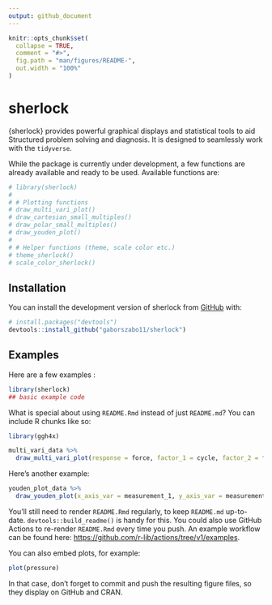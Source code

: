 ```yaml
---
output: github_document
---
```


<!-- README.md is generated from README.Rmd. Please edit that file -->

```r
knitr::opts_chunk$set(
  collapse = TRUE,
  comment = "#>",
  fig.path = "man/figures/README-",
  out.width = "100%"
)
```

# sherlock

<!-- badges: start -->
<!-- badges: end -->

{sherlock} provides powerful graphical displays and statistical tools to aid Structured problem solving and diagnosis. It is designed to seamlessly work with the `tidyverse`.

While the package is currently under development, a few functions are already available and ready to be used. Available functions are:
```r
# library(sherlock)
# 
# # Plotting functions
# draw_multi_vari_plot()
# draw_cartesian_small_multiples()
# draw_polar_small_multiples()
# draw_youden_plot()
# 
# # Helper functions (theme, scale color etc.)
# theme_sherlock()
# scale_color_sherlock()
```


## Installation

You can install the development version of sherlock from [GitHub](https://github.com/) with:

``` r
# install.packages("devtools")
devtools::install_github("gaborszabo11/sherlock")
```

## Examples

Here are a few examples :

```r
library(sherlock)
## basic example code
```

What is special about using `README.Rmd` instead of just `README.md`? You can include R chunks like so:

```r
library(ggh4x)

multi_vari_data %>% 
  draw_multi_vari_plot(response = force, factor_1 = cycle, factor_2 = fixture, factor_3 = line)
```


Here's another example:
```r
youden_plot_data %>% 
  draw_youden_plot(x_axis_var = measurement_1, y_axis_var = measurement_2, grouping_var = location, x_axis_label = "Trial 1", y_axis_label = "Trial 2")
```





You'll still need to render `README.Rmd` regularly, to keep `README.md` up-to-date. `devtools::build_readme()` is handy for this. You could also use GitHub Actions to re-render `README.Rmd` every time you push. An example workflow can be found here: <https://github.com/r-lib/actions/tree/v1/examples>.

You can also embed plots, for example:

```r
plot(pressure)
```

In that case, don't forget to commit and push the resulting figure files, so they display on GitHub and CRAN.
